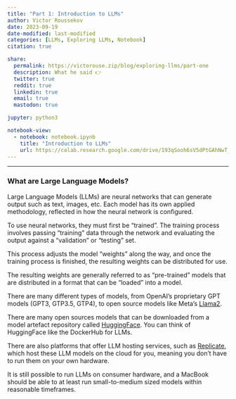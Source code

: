 ```yaml
---
title: "Part 1: Introduction to LLMs"
author: Victor Roussekov
date: 2023-09-19
date-modified: last-modified
categories: [LLMs, Exploring LLMs, Notebook]
citation: true

share:
  permalink: https://victorouse.zip/blog/exploring-llms/part-one
  description: What he said 👉
  twitter: true
  reddit: true
  linkedin: true
  email: true
  mastodon: true

jupyter: python3

notebook-view:
  - notebook: notebook.ipynb 
    title: "Introduction to LLMs"
    url: https://colab.research.google.com/drive/193qSooh6sV5dPtGAhNwT_K7Q_11iJJvh
---
```


---

### What are Large Language Models?

Large Language Models (LLMs) are neural networks that can generate output such
as text, images, etc. Each model has its own applied methodology, reflected in
how the neural network is configured.

To use neural networks, they must first be "trained". The training process
involves passing "training" data through the network and evaluating the output
against a "validation" or "testing" set.

This process adjusts the model "weights" along the way, and once the training
process is finished, the resulting weights can be distributed for use.

The resulting weights are generally referred to as "pre-trained" models that
are distributed in a format that can be "loaded" into a model.

There are many different types of models, from OpenAI's proprietary GPT models
(GPT3, GTP3.5, GTP4), to open source models like Meta's
[Llama2](https://ai.meta.com/llama/).

There are many open sources models that can be downloaded from a model artefact
repository called [HuggingFace](https://huggingface.co/). You can think of
HuggingFace like the DockerHub for LLMs.

There are also platforms that offer LLM hosting services, such as
[Replicate](https://replicate.com/), which host these LLM models on the cloud
for you, meaning you don't have to run them on your own hardware.

It is still possible to run LLMs on consumer hardware, and a MacBook should be
able to at least run small-to-medium sized models within reasonable timeframes.
